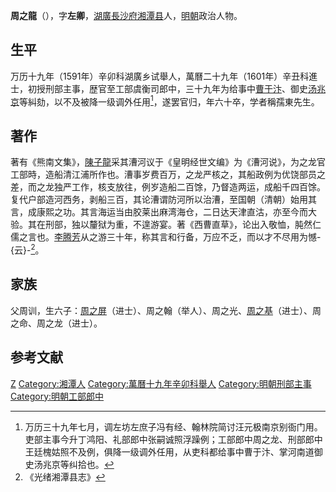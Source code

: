 '''周之龍'''（{{bd|？||？|catIdx=}}），字'''左卿'''，[[湖廣|湖廣]][[長沙府|長沙府]][[湘潭县|湘潭县]]人，[[明朝|明朝]]政治人物。

== 生平 ==
万历十九年（1591年）辛卯科湖廣乡试舉人，萬曆二十九年（1601年）辛丑科進士，初授刑部主事，歴官至工部虞衡司郎中，三十九年为给事中[[曹于汴|曹于汴]]、御史[[汤兆京|汤兆京]]等糾劾，以不及被降一级调外任用<ref>万历三十九年七月，调左坊左庶子冯有经、翰林院简讨汪元极南京别衙门用。吏部主事今升丁鸿阳、礼部郎中张嗣诚照浮躁例；工部郎中周之龙、刑部郎中王廷槐姑照不及例，俱降一级调外任用，从吏科都给事中曹于汴、掌河南道御史汤兆京等纠拾也。</ref>，遂罢官归，年六十卒，学者稱孺東先生。

==著作==
著有《熊南文集》，[[陳子龍|陳子龍]]采其漕河议于《皇明经世文编》为《漕河说》，为之龙官工部時，造船清江浦所作也。漕事岁费百万，之龙严核之，其船政例为优饶部员之差，而之龙独严工作，核支放往，例岁造船二百馀，乃督造两运，成船千四百馀。复代户部造河西务，剥船三百，其论漕谓防河所以治漕，至国朝（清朝）始用其言，成康熙之功。其言海运当由胶莱出麻湾海仓，二日达天津直沽，亦至今而大验。其在刑部，独以釐狱为重，不遑游宴。著《西曹直草》，论出入敬恤，肫然仁儒之言也。[[李腾芳|李腾芳]]从之游三十年，称其言和行备，万应不乏，而以才不尽用为憾-{云}-<ref>《光绪湘潭县志》</ref>。

== 家族 ==
父周训，生六子：[[周之屏|周之屏]]（进士）、周之翰（举人）、周之光、[[周之基|周之基]]（进士）、周之命、周之龙（进士）。


==参考文献==
{{reflist}}

{{萬曆二十九年辛丑科殿試金榜}}

{{Authority control}}

{{DEFAULTSORT:}}
[[Category:周姓|Z]]
[[Category:湘潭人|Category:湘潭人]]
[[Category:萬曆十九年辛卯科舉人|Category:萬曆十九年辛卯科舉人]]
[[Category:明朝刑部主事|Category:明朝刑部主事]]
[[Category:明朝工部郎中|Category:明朝工部郎中]]